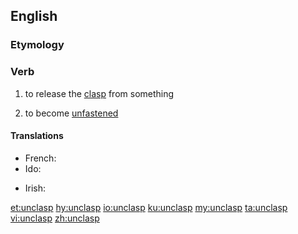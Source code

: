 ==English==

===Etymology===
{{prefix|un|clasp}}

===Verb===
{{en-verb}}

# {{context|transitive|lang=en}} to release the [[clasp]] from something
# {{context|intransitive|lang=en}} to become [[unfastened]]

====Translations====
{{trans-top|to release the clasp from something}}
* French: {{t+|fr|dégrafer}}
* Ido: {{t+|io|desagrafagar}}
{{trans-mid}}
* Irish: {{t|ga|dínasc}}
{{trans-bottom}}

[[et:unclasp]]
[[hy:unclasp]]
[[io:unclasp]]
[[ku:unclasp]]
[[my:unclasp]]
[[ta:unclasp]]
[[vi:unclasp]]
[[zh:unclasp]]